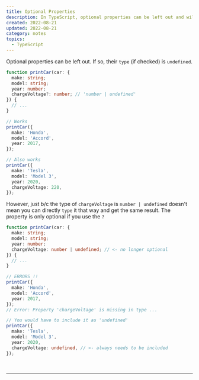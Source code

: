```yaml
---
title: Optional Properties
description: In TypeScript, optional properties can be left out and will have a type of `undefined`. This is only true if the property is marked as optional with a `?` in the type definition. If the property is not marked as optional, it must be included in the object passed to a function and cannot be left out. The type of an optional property is more than just `type | undefined`.
created: 2022-08-21
updated: 2022-08-21
category: notes
topics:
  - TypeScript
---
```


Optional properties can be left out. If so, their `type` (if checked) is `undefined`.

```ts {5}
function printCar(car: {
  make: string;
  model: string;
  year: number;
  chargeVoltage?: number; // 'number | undefined'
}) {
  // ...
}

// Works
printCar({
  make: 'Honda',
  model: 'Accord',
  year: 2017,
});

// Also works
printCar({
  make: 'Tesla',
  model: 'Model 3',
  year: 2020,
  chargeVoltage: 220,
});
```

However, just b/c the type of `chargeVoltage` is `number | undefined` doesn't mean you can directly `type` it that way and get the same result. The property is only optional if you use the `?`

```ts {5,16,23}
function printCar(car: {
  make: string;
  model: string;
  year: number;
  chargeVoltage: number | undefined; // <- no longer optional
}) {
  // ...
}

// ERRORS !!
printCar({
  make: 'Honda',
  model: 'Accord',
  year: 2017,
});
// Error: Property 'chargeVoltage' is missing in type ...

// You would have to include it as 'undefined'
printCar({
  make: 'Tesla',
  model: 'Model 3',
  year: 2020,
  chargeVoltage: undefined, // <- always needs to be included
});
```

<br />

<TSFundamentalsCourse />

---

<LastUpdated updated={updated} />
